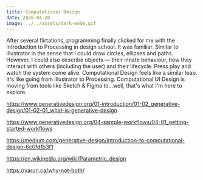 ```yaml
---
title: Computational Design
date: 2020-04-20
image: ../../assets/dark-mode.gif
---
```


After several flirtations, programming finally clicked for me with the introduction to Processing in design school. It was familiar. Similar to Illustrator in the sense that I could draw circles, ellipses and paths. However, I could also describe objects — their innate behaviour, how they interact with others (including the user) and their lifecycle. Press play and watch the system come alive. Computational Design feels like a similar leap. It's like going from Illustrator to Processing. Computational UI Design is moving from tools like Sketch & Figma to…well, that's what I'm here to explore.

https://www.generativedesign.org/01-introduction/01-02_generative-design/01-02-01_what-is-generative-design

https://www.generativedesign.org/04-sample-workflows/04-01_getting-started-workflows

https://medium.com/generative-design/introduction-to-computational-design-6c0fdfb3f1

https://en.wikipedia.org/wiki/Parametric_design

https://varun.ca/why-not-both/
